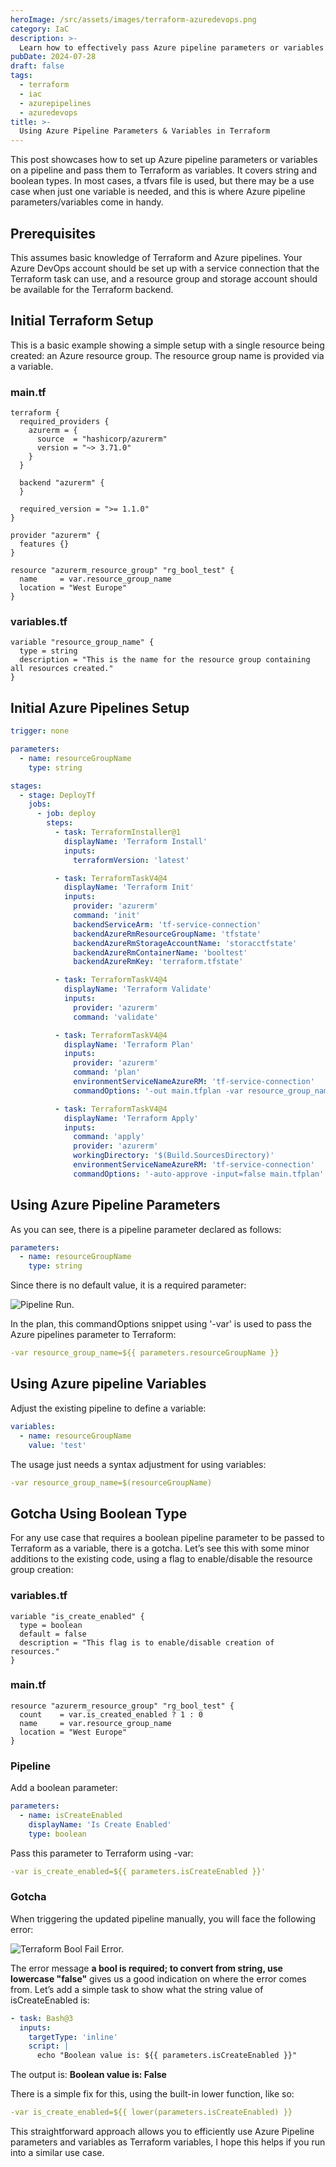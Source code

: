 ```yaml
---
heroImage: /src/assets/images/terraform-azuredevops.png
category: IaC
description: >-
  Learn how to effectively pass Azure pipeline parameters or variables as Terraform variables, covering both boolean and string types.
pubDate: 2024-07-28
draft: false
tags:
  - terraform
  - iac
  - azurepipelines
  - azuredevops
title: >-
  Using Azure Pipeline Parameters & Variables in Terraform
---
```



This post showcases how to set up Azure pipeline parameters or variables on a pipeline and pass them to Terraform as variables. It covers string and boolean types. In most cases, a tfvars file is used, but there may be a use case when just one variable is needed, and this is where Azure pipeline parameters/variables come in handy.

## Prerequisites

This assumes basic knowledge of Terraform and Azure pipelines. Your Azure DevOps account should be set up with a service connection that the Terraform task can use, and a resource group and storage account should be available for the Terraform backend.

## Initial Terraform Setup

This is a basic example showing a simple setup with a single resource being created: an Azure resource group. The resource group name is provided via a variable.

### main.tf

```hcl
terraform {
  required_providers {
    azurerm = {
      source  = "hashicorp/azurerm"
      version = "~> 3.71.0"
    }
  }

  backend "azurerm" {
  }

  required_version = ">= 1.1.0"
}

provider "azurerm" {
  features {}
}

resource "azurerm_resource_group" "rg_bool_test" {
  name     = var.resource_group_name
  location = "West Europe"
}
```

### variables.tf

```hcl
variable "resource_group_name" {
  type = string
  description = "This is the name for the resource group containing all resources created."
}
```

## Initial Azure Pipelines Setup

```yaml
trigger: none

parameters:
  - name: resourceGroupName
    type: string

stages:
  - stage: DeployTf
    jobs:
      - job: deploy
        steps:
          - task: TerraformInstaller@1
            displayName: 'Terraform Install'
            inputs:
              terraformVersion: 'latest'

          - task: TerraformTaskV4@4
            displayName: 'Terraform Init'
            inputs:
              provider: 'azurerm'
              command: 'init'
              backendServiceArm: 'tf-service-connection'
              backendAzureRmResourceGroupName: 'tfstate'
              backendAzureRmStorageAccountName: 'storacctfstate'
              backendAzureRmContainerName: 'booltest'
              backendAzureRmKey: 'terraform.tfstate'

          - task: TerraformTaskV4@4
            displayName: 'Terraform Validate'
            inputs:
              provider: 'azurerm'
              command: 'validate'

          - task: TerraformTaskV4@4
            displayName: 'Terraform Plan'
            inputs:
              provider: 'azurerm'
              command: 'plan'
              environmentServiceNameAzureRM: 'tf-service-connection'
              commandOptions: '-out main.tfplan -var resource_group_name=${{ parameters.resourceGroupName }}'

          - task: TerraformTaskV4@4
            displayName: 'Terraform Apply'
            inputs:
              command: 'apply'
              provider: 'azurerm'
              workingDirectory: '$(Build.SourcesDirectory)'
              environmentServiceNameAzureRM: 'tf-service-connection'
              commandOptions: '-auto-approve -input=false main.tfplan'
```

## Using Azure Pipeline Parameters

As you can see, there is a pipeline parameter declared as follows:

```yaml
parameters:
  - name: resourceGroupName
    type: string
```

Since there is no default value, it is a required parameter:

<Image src={pipelineTrigger} alt='Pipeline Run.' />

In the plan, this commandOptions snippet using '-var' is used to pass the Azure pipelines parameter to Terraform:

```yaml
-var resource_group_name=${{ parameters.resourceGroupName }}
```

## Using Azure pipeline Variables

Adjust the existing pipeline to define a variable:

```yaml
variables:
  - name: resourceGroupName
    value: 'test'
```

The usage just needs a syntax adjustment for using variables:

```yaml
-var resource_group_name=$(resourceGroupName)
```

## Gotcha Using Boolean Type

For any use case that requires a boolean pipeline parameter to be passed to Terraform as a variable, there is a gotcha. Let’s see this with some minor additions to the existing code, using a flag to enable/disable the resource group creation:

### variables.tf

```hcl
variable "is_create_enabled" {
  type = boolean
  default = false
  description = "This flag is to enable/disable creation of resources."
}
```

### main.tf

```hcl
resource "azurerm_resource_group" "rg_bool_test" {
  count    = var.is_created_enabled ? 1 : 0
  name     = var.resource_group_name
  location = "West Europe"
}
```

### Pipeline

Add a boolean parameter:

```yaml
parameters:
  - name: isCreateEnabled
    displayName: 'Is Create Enabled'
    type: boolean
```

Pass this parameter to Terraform using -var:

```yaml
-var is_create_enabled=${{ parameters.isCreateEnabled }}'
```

### Gotcha

When triggering the updated pipeline manually, you will face the following error:

<Image src={terraformError} alt='Terraform Bool Fail Error.' />

The error message **a bool is required; to convert from string, use lowercase "false"** gives us a good indication on where the error comes from. Let’s add a simple task to show what the string value of isCreateEnabled is:

```yaml
- task: Bash@3
  inputs:
    targetType: 'inline'
    script: |
      echo "Boolean value is: ${{ parameters.isCreateEnabled }}"
```

The output is:
**Boolean value is: False**

There is a simple fix for this, using the built-in lower function, like so:

```yaml
-var is_create_enabled=${{ lower(parameters.isCreateEnabled) }}
```

This straightforward approach allows you to efficiently use Azure Pipeline parameters and variables as Terraform variables, I hope this helps if you run into a similar use case.
